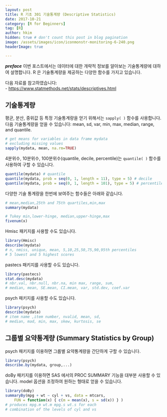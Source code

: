 ```yaml
---
layout: post  
title: R 기초 301 기술통계량 (Descriptive Statistics)  
date: 2017-10-21  
category: [R for Beginners]  
tag: [R]  
author: hkim  
hidden: true # don't count this post in blog pagination  
image: /assets/images/icon/iconmonstr-monitoring-6-240.png
headerImage: true

---
```


***preface*** 이번 포스트에서는 데이터에 대한 개략적 정보를 알아보는 기술통계량에 대하여 설명합니다. R 은 기술통계량을 제공하는 다양한 함수를 가지고 있습니다.

다음 자료를 참고하였습니다:  
- [https://www.statmethods.net/stats/descriptives.html](https://www.statmethods.net/stats/descriptives.html)

## 기술통계량

평균, 분산, 중위값 등 특정 기술통계량을 얻기 위해서는 `sapply( )` 함수를 사용합니다. 다음 기술통계량을 얻을 수 있습니다: mean, sd, var, min, max, median, range, and quantile.

```r
# get means for variables in data frame mydata
# excluding missing values
sapply(mydata, mean, na.rm=TRUE)
```

4분위수, 10분위수, 100분위수(quantile, decile, percentile)는 `quantile( )` 함수를 사용하여 구할 수 있습니다.

```r
quantile(mydata) # quantile
quantile(mydata, prob = seq(0, 1, length = 11), type = 5) # decile
quantile(mydata, prob = seq(0, 1, length = 101), type = 5) # percentile
```

다양한 기술 통계량을 한번에 보여주는 함수들은 아래와 같습니다.

```r
# mean,median,25th and 75th quartiles,min,max
summary(mydata)

# Tukey min,lower-hinge, median,upper-hinge,max
fivenum(x)
```

Hmisc 패키지를 사용할 수도 있습니다.

```r
library(Hmisc)
describe(mydata)
# n, nmiss, unique, mean, 5,10,25,50,75,90,95th percentiles
# 5 lowest and 5 highest scores
```

pastecs 패키지를 사용할 수도 있습니다.

```r
library(pastecs)
stat.desc(mydata)
# nbr.val, nbr.null, nbr.na, min max, range, sum,
# median, mean, SE.mean, CI.mean, var, std.dev, coef.var
```

psych 패키지를 사용할 수도 있습니다.

```r
library(psych)
describe(mydata)
# item name ,item number, nvalid, mean, sd,
# median, mad, min, max, skew, kurtosis, se
```

## 그룹별 요약통계량 (Summary Statistics by Group)

psych 패키지를 이용하면 그룹별 요약통계량을 간단하게 구할 수 있습니다.

```r
library(psych)
describe.by(mydata, group,...)
```

doBy 패키지를 이용하면 SAS 에서의 PROC SUMMARY 기능을 대부분 사용할 수 있습니다. model 옵션을 조정하여 원하는 형태로 얻을 수 있습니다.

```r
library(doBy)
summaryBy(mpg + wt ~ cyl + vs, data = mtcars,
 	FUN = function(x) { c(m = mean(x), s = sd(x)) } )
# produces mpg.m wt.m mpg.s wt.s for each
# combination of the levels of cyl and vs
```
